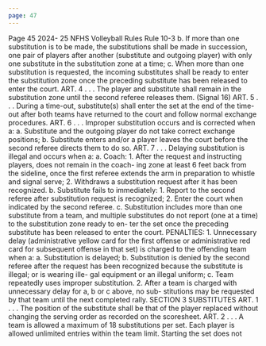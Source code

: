 ```yaml
---
page: 47
---
```


Page 45 2024- 25 NFHS Volleyball Rules Rule 10-3 b. If more than one substitution is to be made, the substitutions shall be made in succession, one pair of players after another (substitute and outgoing player) with only one substitute in the substitution zone at a time; c. When more than one substitution is requested, the incoming substitutes shall be ready to enter the substitution zone once the preceding substitute has been released to enter the court. ART. 4 . . . The player and substitute shall remain in the substitution zone until the second referee releases them. (Signal 16) ART. 5 . . . During a time-out, substitute(s) shall enter the set at the end of the time-out after both teams have returned to the court and follow normal exchange procedures. ART. 6 . . . Improper substitution occurs and is corrected when a: a. Substitute and the outgoing player do not take correct exchange positions; b. Substitute enters and/or a player leaves the court before the second referee directs them to do so. ART. 7 . . . Delaying substitution is illegal and occurs when a: a. Coach: 1. After the request and instructing players, does not remain in the coach- ing zone at least 6 feet back from the sideline, once the first referee extends the arm in preparation to whistle and signal serve; 2. Withdraws a substitution request after it has been recognized. b. Substitute fails to immediately: 1. Report to the second referee after substitution request is recognized; 2. Enter the court when indicated by the second referee. c. Substitution includes more than one substitute from a team, and multiple substitutes do not report (one at a time) to the substitution zone ready to en- ter the set once the preceding substitute has been released to enter the court. PENALTIES: 1. Unnecessary delay (administrative yellow card for the first offense or administrative red card for subsequent offense in that set) is charged to the offending team when a: a. Substitution is delayed; b. Substitution is denied by the second referee after the request has been recognized because the substitute is illegal; or is wearing ille- gal equipment or an illegal uniform; c. Team repeatedly uses improper substitution. 2. After a team is charged with unnecessary delay for a, b or c above, no sub- stitutions may be requested by that team until the next completed rally. SECTION 3 SUBSTITUTES ART. 1 . . . The position of the substitute shall be that of the player replaced without changing the serving order as recorded on the scoresheet. ART. 2 . . . A team is allowed a maximum of 18 substitutions per set. Each player is allowed unlimited entries within the team limit. Starting the set does not